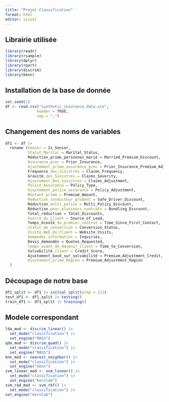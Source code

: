 ---
title: "Projet Classification"
format: html
editor: visual
---

## Librairie utilisée

```{r}
library(readr)
library(rsample)
library(dplyr)
library(rpart)
library(discrim)
library(kknn)
```

## Installation de la base de donnée

```{r}
set.seed(1)
df <- read.csv("synthetic_insurance_data.csv",
              header = TRUE,
              sep = ",")
```

## Changement des noms de variables

```{r}
df1 <- df |> 
  rename (Senior = Is_Senior,
          Statut_Marital = Marital_Status,
          Réduction_prime_personnes_marié = Married_Premium_Discount,
          Assurance_prec = Prior_Insurance,
          Ajustement_prime_assurance_prec = Prior_Insurance_Premium_Adjustment,
          Fréquence_des_Sinistres = Claims_Frequency,
          Gravité_des_Sinistres = Claims_Severity,
          Ajustement_Des_Sinistres = Claims_Adjustment,
          Police_Assurance = Policy_Type,
          Ajustement_police_assurance = Policy_Adjustment,
          Montant_prime = Premium_Amount,
          Reduction_conducteur_prudent = Safe_Driver_Discount,
          Réduction_multi_police = Multi_Policy_Discount,
          Réduction_pour_plusieurs_contrats = Bundling_Discount,
          Total_réduction = Total_Discounts,
          Source_du_client = Source_of_Lead,
          Temps_écoulé_du_premier_contrat = Time_Since_First_Contact,
          Statut_de_conversion = Conversion_Status,
          Visite_Web_du_Client = Website_Visits,
          Demandes_information = Inquiries,
          Devis_demandés = Quotes_Requested,
          Temps_avant_de_devenir_client = Time_to_Conversion,
          Solvabilité_client = Credit_Score,
          Ajustement_basé_sur_solvabilité = Premium_Adjustment_Credit,
          Ajustement_prime_Region = Premium_Adjustment_Region
  )
```

## Découpage de notre base

```{r}

df1_split <- df1 |> initial_split(prop = 2/3)
test_df1 <- df1_split |> testing()
train_df1 <- df1_split |> training()
```

## Modele correspondant

```{r}
lda_mod <- discrim_linear() |> 
  set_mode("classification") |> 
  set_engine("MASS")
qda_mod <- discrim_quad() |> 
  set_mode("classification") |> 
  set_engine("MASS")
knn_mod <- nearest_neighbor() |> 
  set_mode("classification") |> 
  set_engine("kknn")
svm_linear_mod <- svm_linear() |> 
  set_mode("classification") |> 
  set_engine("kernlab")
svm_rad_mod <- svm_rbf() |> 
  set_mode("classification") |> 
set_engine("kernlab")
```








